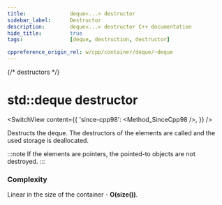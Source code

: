 ```yaml
---
title:				deque<...> destructor
sidebar_label:		Destructor
description:		deque<...> destructor C++ documentation
hide_title:			true
tags:				[deque, destruction, destructor]

cppreference_origin_rel: w/cpp/container/deque/~deque
---
```



{/* destructors */}

# std::deque destructor

<SwitchView content={{
	'since-cpp98': <Method_SinceCpp98 />,
}} />

Destructs the deque. The destructors of the elements are called and the used storage is deallocated. 

:::note
If the elements are pointers, the pointed-to objects are not destroyed.
:::

### Complexity

Linear in the size of the container - **O(size())**.
